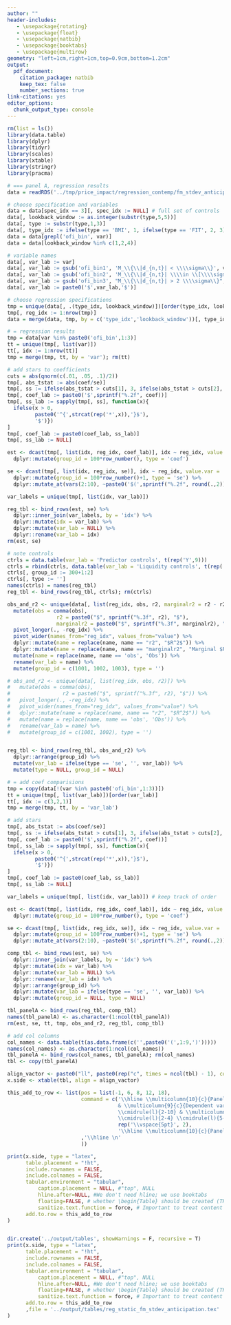 ```yaml
---
author: ""
header-includes:
   - \usepackage{rotating}
   - \usepackage{float}
   - \usepackage{natbib}
   - \usepackage{booktabs}
   - \usepackage{multirow}
geometry: "left=1cm,right=1cm,top=0.9cm,bottom=1.2cm"
output: 
  pdf_document:
    citation_package: natbib
    keep_tex: false
    number_sections: true
link-citations: yes
editor_options: 
  chunk_output_type: console
---
```


```r
rm(list = ls())
library(data.table)
library(dplyr)
library(tidyr)
library(scales)
library(xtable)
library(stringr)
library(pracma)

# === panel A, regression results
data = readRDS('../tmp/price_impact/regression_contemp/fm_stdev_anticipation.RDS')

# choose specification and variables
data = data[spec_idx == 3][, spec_idx := NULL] # full set of controls
data[, lookback_window := as.integer(substr(type,5,5))]
data[, type := substr(type,1,3)]
data[, type_idx := ifelse(type == 'BMI', 1, ifelse(type == 'FIT', 2, 3))]
data = data[grepl('ofi_bin', var)]
data = data[lookback_window %in% c(1,2,4)]

# variable names
data[, var_lab := var]
data[, var_lab := gsub('ofi_bin1', 'M_\\{\\|d_{n,t}| < \\\\sigma\\}', var_lab)]
data[, var_lab := gsub('ofi_bin2', 'M_\\{\\|d_{n,t}| \\\\in \\[\\\\sigma, 2\\\\sigma\\]\\}', var_lab)]
data[, var_lab := gsub('ofi_bin3', "M_\\{\\|d_{n,t}| > 2 \\\\sigma\\}", var_lab)]
data[, var_lab := paste0('$',var_lab,'$')]

# choose regression specifications
tmp = unique(data[, .(type_idx, lookback_window)])[order(type_idx, lookback_window)]
tmp[, reg_idx := 1:nrow(tmp)]
data = merge(data, tmp, by = c('type_idx','lookback_window'))[, type_idx := NULL]; rm(tmp)

# = regression results
tmp = data[var %in% paste0('ofi_bin',1:3)]
tt = unique(tmp[, list(var)])
tt[, idx := 1:nrow(tt)]
tmp = merge(tmp, tt, by = 'var'); rm(tt)

# add stars to coefficients
cuts = abs(qnorm(c(.01, .05, .1)/2))
tmp[, abs_tstat := abs(coef/se)]
tmp[, ss := ifelse(abs_tstat > cuts[1], 3, ifelse(abs_tstat > cuts[2], 2, ifelse(abs_tstat > cuts[3], 1, 0)))]
tmp[, coef_lab := paste0('$',sprintf("%.2f", coef))]
tmp[, ss_lab := sapply(tmp[, ss], function(x){
  ifelse(x > 0, 
         paste0('^{',strcat(rep('*',x)),'}$'), 
         '$')})
]
tmp[, coef_lab := paste0(coef_lab, ss_lab)]
tmp[, ss_lab := NULL]

est <- dcast(tmp[, list(idx, reg_idx, coef_lab)], idx ~ reg_idx, value.var = 'coef_lab') %>% 
  dplyr::mutate(group_id = 100*row_number(), type = 'coef')

se <- dcast(tmp[, list(idx, reg_idx, se)], idx ~ reg_idx, value.var = 'se') %>% 
  dplyr::mutate(group_id = 100*row_number()+1, type = 'se') %>% 
  dplyr::mutate_at(vars(2:10), ~paste0('$(',sprintf("%.2f", round(.,2)),')$'))

var_labels = unique(tmp[, list(idx, var_lab)])

reg_tbl <- bind_rows(est, se) %>% 
  dplyr::inner_join(var_labels, by = 'idx') %>% 
  dplyr::mutate(idx = var_lab) %>% 
  dplyr::mutate(var_lab = NULL) %>% 
  dplyr::rename(var_lab = idx)
rm(est, se)

# note controls
ctrls = data.table(var_lab = 'Predictor controls', t(rep('Y',9)))
ctrls = rbind(ctrls, data.table(var_lab = 'Liquidity controls', t(rep('Y',9))))
ctrls[, group_id := 300+1:2]
ctrls[, type := '']
names(ctrls) = names(reg_tbl)
reg_tbl <- bind_rows(reg_tbl, ctrls); rm(ctrls)

obs_and_r2 <- unique(data[, list(reg_idx, obs, r2, marginalr2 = r2 - r2_no_ofi)]) %>% 
  mutate(obs = comma(obs),
                r2 = paste0("$", sprintf("%.3f", r2), "$"),
                marginalr2 = paste0("$", sprintf("%.3f", marginalr2), "$")) %>% 
  pivot_longer(., -reg_idx) %>% 
  pivot_wider(names_from="reg_idx", values_from="value") %>% 
  dplyr::mutate(name = replace(name, name == "r2", "$R^2$")) %>%
  dplyr::mutate(name = replace(name, name == "marginalr2", "Marginal $R^2(d_{n,t})$")) %>% 
  mutate(name = replace(name, name == 'obs', 'Obs')) %>% 
  rename(var_lab = name) %>% 
  mutate(group_id = c(1001, 1002, 1003), type = '')

# obs_and_r2 <- unique(data[, list(reg_idx, obs, r2)]) %>% 
#   mutate(obs = comma(obs),
#                 r2 = paste0("$", sprintf("%.3f", r2), "$")) %>% 
#   pivot_longer(., -reg_idx) %>% 
#   pivot_wider(names_from="reg_idx", values_from="value") %>% 
#   dplyr::mutate(name = replace(name, name == "r2", "$R^2$")) %>%
#   mutate(name = replace(name, name == 'obs', 'Obs')) %>% 
#   rename(var_lab = name) %>% 
#   mutate(group_id = c(1001, 1002), type = '')


reg_tbl <- bind_rows(reg_tbl, obs_and_r2) %>% 
  dplyr::arrange(group_id) %>% 
  mutate(var_lab = ifelse(type == 'se', '', var_lab)) %>% 
  mutate(type = NULL, group_id = NULL)

# = add coef comparisions
tmp = copy(data[!(var %in% paste0('ofi_bin',1:3))])
tt = unique(tmp[, list(var_lab)])[order(var_lab)]
tt[, idx := c(3,2,1)]
tmp = merge(tmp, tt, by = 'var_lab')

# add stars
tmp[, abs_tstat := abs(coef/se)]
tmp[, ss := ifelse(abs_tstat > cuts[1], 3, ifelse(abs_tstat > cuts[2], 2, ifelse(abs_tstat > cuts[3], 1, 0)))]
tmp[, coef_lab := paste0('$',sprintf("%.2f", coef))]
tmp[, ss_lab := sapply(tmp[, ss], function(x){
  ifelse(x > 0, 
         paste0('^{',strcat(rep('*',x)),'}$'), 
         '$')})
]
tmp[, coef_lab := paste0(coef_lab, ss_lab)]
tmp[, ss_lab := NULL]

var_labels = unique(tmp[, list(idx, var_lab)]) # keep track of order

est <- dcast(tmp[, list(idx, reg_idx, coef_lab)], idx ~ reg_idx, value.var = 'coef_lab') %>% 
  dplyr::mutate(group_id = 100*row_number(), type = 'coef')

se <- dcast(tmp[, list(idx, reg_idx, se)], idx ~ reg_idx, value.var = 'se') %>% 
  dplyr::mutate(group_id = 100*row_number()+1, type = 'se') %>% 
  dplyr::mutate_at(vars(2:10), ~paste0('$(',sprintf("%.2f", round(.,2)),')$'))

comp_tbl <- bind_rows(est, se) %>% 
  dplyr::inner_join(var_labels, by = 'idx') %>% 
  dplyr::mutate(idx = var_lab) %>% 
  dplyr::mutate(var_lab = NULL) %>% 
  dplyr::rename(var_lab = idx) %>% 
  dplyr::arrange(group_id) %>% 
  dplyr::mutate(var_lab = ifelse(type == 'se', '', var_lab)) %>% 
  dplyr::mutate(group_id = NULL, type = NULL)

tbl_panelA <- bind_rows(reg_tbl, comp_tbl)
names(tbl_panelA) <- as.character(1:ncol(tbl_panelA))
rm(est, se, tt, tmp, obs_and_r2, reg_tbl, comp_tbl)

# add col columns
col_names <- data.table(t(as.data.frame(c('',paste0('(',1:9,')')))))
names(col_names) <- as.character(1:ncol(col_names))
tbl_panelA <- bind_rows(col_names, tbl_panelA); rm(col_names)
tbl <- copy(tbl_panelA)

align_vactor <- paste0("ll", paste0(rep("c", times = ncol(tbl) - 1), collapse = ""))
x.side <- xtable(tbl, align = align_vactor)

this_add_to_row <- list(pos = list(-1, 6, 8, 12, 18), 
                        command = c('\\hline \\multicolumn{10}{c}{Panel A: price impact regressions} \\\\\n \\hline 
                                    & \\multicolumn{9}{c}{Dependent variable: stock return $r_{n,t-h \\rightarrow t}$} \\\\\n
                                    \\cmidrule(l){2-10} & \\multicolumn{3}{c}{BMI} & \\multicolumn{3}{c}{FIT} & \\multicolumn{3}{c}{OFI} \\\\\n  \\cmidrule(l){2-4} \\cmidrule(l){5-7} \\cmidrule(l){8-10} $h=$ & 1 & 2 & 4 & 1 & 2 & 4 & 1 & 2 & 4 \\\\\n 
                                    \\cmidrule(l){2-4} \\cmidrule(l){5-7} \\cmidrule(l){8-10} \n', 
                                    rep('\\vspace{5pt}', 2), 
                                    '\\hline \\multicolumn{10}{c}{Panel B: Coefficient differences} \\\\\n \\hline'
                        ,'\\hline \n'
                        ))

print(x.side, type = "latex", 
      table.placement = "!ht",
      include.rownames = FALSE,
      include.colnames = FALSE,
      tabular.environment = "tabular", 
          caption.placement = NULL, #"top", NULL
          hline.after=NULL, #We don't need hline; we use booktabs
          floating=FALSE, # whether \begin{Table} should be created (TRUE) or not (FALSE)
          sanitize.text.function = force, # Important to treat content of first column as latex function
      add.to.row = this_add_to_row
)


dir.create('../output/tables', showWarnings = F, recursive = T)
print(x.side, type = "latex",
      table.placement = "!ht",
      include.rownames = FALSE,
      include.colnames = FALSE,
      tabular.environment = "tabular",
          caption.placement = NULL, #"top", NULL
          hline.after=NULL, #We don't need hline; we use booktabs
          floating=FALSE, # whether \begin{Table} should be created (TRUE) or not (FALSE)
          sanitize.text.function = force, # Important to treat content of first column as latex function
      add.to.row = this_add_to_row
      ,file = '../output/tables/reg_static_fm_stdev_anticipation.tex'
)





```